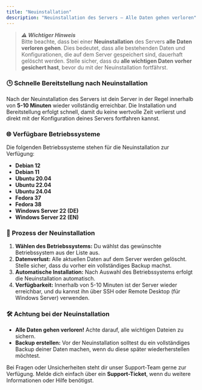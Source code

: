 ```yaml
---
title: "Neuinstallation"
description: "Neuinstallation des Servers – Alle Daten gehen verloren"
---
```


> **_⚠️ Wichtiger Hinweis_**\
> Bitte beachte, dass bei einer **Neuinstallation** des Servers **alle Daten verloren gehen**. Dies bedeutet, dass alle bestehenden Daten und Konfigurationen, die auf dem Server gespeichert sind, dauerhaft gelöscht werden. Stelle sicher, dass du **alle wichtigen Daten vorher gesichert hast**, bevor du mit der Neuinstallation fortfährst.

### 🕒 Schnelle Bereitstellung nach Neuinstallation

Nach der Neuinstallation des Servers ist dein Server in der Regel innerhalb von **5-10 Minuten** wieder vollständig erreichbar. Die Installation und Bereitstellung erfolgt schnell, damit du keine wertvolle Zeit verlierst und direkt mit der Konfiguration deines Servers fortfahren kannst.

### 🌐 Verfügbare Betriebssysteme

Die folgenden Betriebssysteme stehen für die Neuinstallation zur Verfügung:

- **Debian 12**
- **Debian 11**
- **Ubuntu 20.04**
- **Ubuntu 22.04**
- **Ubuntu 24.04**
- **Fedora 37**
- **Fedora 38**
- **Windows Server 22 (DE)**
- **Windows Server 22 (EN)**

### 🔄 Prozess der Neuinstallation

1. **Wählen des Betriebssystems:** Du wählst das gewünschte Betriebssystem aus der Liste aus.
2. **Datenverlust:** Alle aktuellen Daten auf dem Server werden gelöscht. Stelle sicher, dass du vorher ein vollständiges Backup machst.
3. **Automatische Installation:** Nach Auswahl des Betriebssystems erfolgt die Neuinstallation automatisch.
4. **Verfügbarkeit:** Innerhalb von 5-10 Minuten ist der Server wieder erreichbar, und du kannst ihn über SSH oder Remote Desktop (für Windows Server) verwenden.

### 🛠️ Achtung bei der Neuinstallation

- **Alle Daten gehen verloren\!** Achte darauf, alle wichtigen Dateien zu sichern.
- **Backup erstellen:** Vor der Neuinstallation solltest du ein vollständiges Backup deiner Daten machen, wenn du diese später wiederherstellen möchtest.

Bei Fragen oder Unsicherheiten steht dir unser Support-Team gerne zur Verfügung. Melde dich einfach über ein **Support-Ticket**, wenn du weitere Informationen oder Hilfe benötigst.
